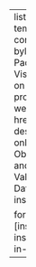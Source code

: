 ---
listing:
  template: templates/projects.ejs
  contents:
    - title: projects
      byline: Libraries, Packages, and Visualizations I've worked on in Open Source
      projects:
        - project: netifly web
          name: OLES page
          href: https://oles.cl/
          description: We make an online page for the Observatory of Violence and Social Conflict, with Valentina Andrade and Dafne Jaime Vargas 
          img: inst/img/projects/icon.png
         
format:
  html:
    css: [inst/css/projects.css, inst/css/btn.css]
    include-in-header:
      text: "<script src='inst/libs/isotope.js'></script>"
---